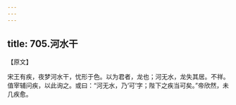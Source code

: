 ```yaml
---
---
---
```

title: 705.河水干
---



【原文】

宋王有疾，夜梦河水干，忧形于色。以为君者，龙也；河无水，龙失其居。不祥。值宰辅问疾，以此询之。或曰：“河无水，乃‘可’字；陛下之疾当可矣。”帝欣然，未几疾愈。